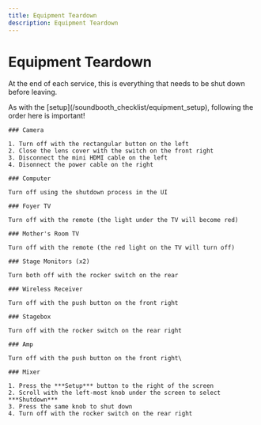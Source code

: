 ```yaml
---
title: Equipment Teardown
description: Equipment Teardown
---
```



# Equipment Teardown

At the end of each service, this is everything that needs to be shut down before leaving.

<Callout type="warning">
    As with the [setup](/soundbooth_checklist/equipment_setup), following the order here is important!
</Callout>

<Steps>

    ### Camera

    1. Turn off with the rectangular button on the left
    2. Close the lens cover with the switch on the front right
    3. Disconnect the mini HDMI cable on the left
    4. Disonnect the power cable on the right

    ### Computer

    Turn off using the shutdown process in the UI

    ### Foyer TV

    Turn off with the remote (the light under the TV will become red)

    ### Mother's Room TV

    Turn off with the remote (the red light on the TV will turn off)

    ### Stage Monitors (x2)

    Turn both off with the rocker switch on the rear

    ### Wireless Receiver

    Turn off with the push button on the front right

    ### Stagebox

    Turn off with the rocker switch on the rear right

    ### Amp

    Turn off with the push button on the front right\

    ### Mixer

    1. Press the ***Setup*** button to the right of the screen
    2. Scroll with the left-most knob under the screen to select ***Shutdown***
    3. Press the same knob to shut down
    4. Turn off with the rocker switch on the rear right

</Steps>

